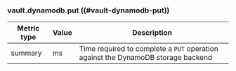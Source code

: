 ### vault.dynamodb.put ((#vault-dynamodb-put))

Metric type | Value | Description
----------- | ----- | -----------
summary     | ms    | Time required to complete a `PUT` operation against the DynamoDB storage backend